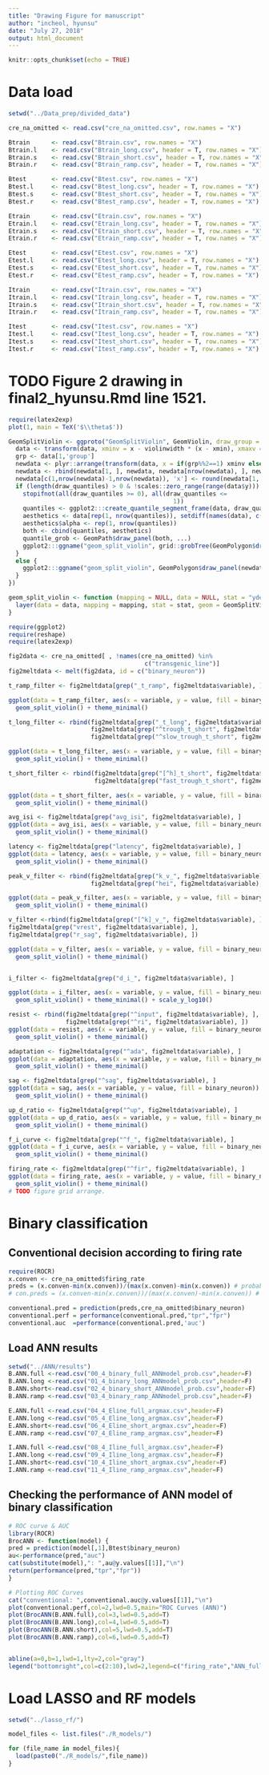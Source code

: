 ```yaml
---
title: "Drawing Figure for manuscript"
author: "incheol, hyunsu"
date: "July 27, 2018"
output: html_document
---
```


```r
knitr::opts_chunk$set(echo = TRUE)
```

# Data load
```r
setwd("../Data_prep/divided_data")

cre_na_omitted <- read.csv("cre_na_omitted.csv", row.names = "X")

Btrain		<- read.csv("Btrain.csv", row.names = "X")
Btrain.l	<- read.csv("Btrain_long.csv", header = T, row.names = "X")
Btrain.s	<- read.csv("Btrain_short.csv", header = T, row.names = "X")
Btrain.r	<- read.csv("Btrain_ramp.csv", header = T, row.names = "X")

Btest		<- read.csv("Btest.csv", row.names = "X")
Btest.l		<- read.csv("Btest_long.csv", header = T, row.names = "X")
Btest.s		<- read.csv("Btest_short.csv", header = T, row.names = "X")
Btest.r		<- read.csv("Btest_ramp.csv", header = T, row.names = "X")

Etrain		<- read.csv("Etrain.csv", row.names = "X")
Etrain.l	<- read.csv("Etrain_long.csv", header = T, row.names = "X")
Etrain.s	<- read.csv("Etrain_short.csv", header = T, row.names = "X")
Etrain.r	<- read.csv("Etrain_ramp.csv", header = T, row.names = "X")

Etest		<- read.csv("Etest.csv", row.names = "X")
Etest.l		<- read.csv("Etest_long.csv", header = T, row.names = "X")
Etest.s		<- read.csv("Etest_short.csv", header = T, row.names = "X")
Etest.r		<- read.csv("Etest_ramp.csv", header = T, row.names = "X")

Itrain		<- read.csv("Itrain.csv", row.names = "X")
Itrain.l	<- read.csv("Itrain_long.csv", header = T, row.names = "X")
Itrain.s	<- read.csv("Itrain_short.csv", header = T, row.names = "X")
Itrain.r	<- read.csv("Itrain_ramp.csv", header = T, row.names = "X")

Itest		<- read.csv("Itest.csv", row.names = "X")
Itest.l		<- read.csv("Itest_long.csv", header = T, row.names = "X")
Itest.s		<- read.csv("Itest_short.csv", header = T, row.names = "X")
Itest.r		<- read.csv("Itest_ramp.csv", header = T, row.names = "X")
```

# TODO Figure 2 drawing in final2_hyunsu.Rmd line 1521. 

```r
require(latex2exp)
plot(1, main = TeX('$\\theta$'))
```

```r
GeomSplitViolin <- ggproto("GeomSplitViolin", GeomViolin, draw_group = function(self, data, ..., draw_quantiles = NULL){
  data <- transform(data, xminv = x - violinwidth * (x - xmin), xmaxv = x + violinwidth * (xmax - x))
  grp <- data[1,'group']
  newdata <- plyr::arrange(transform(data, x = if(grp%%2==1) xminv else xmaxv), if(grp%%2==1) y else -y)
  newdata <- rbind(newdata[1, ], newdata, newdata[nrow(newdata), ], newdata[1, ])
  newdata[c(1,nrow(newdata)-1,nrow(newdata)), 'x'] <- round(newdata[1, 'x']) 
  if (length(draw_quantiles) > 0 & !scales::zero_range(range(data$y))) {
    stopifnot(all(draw_quantiles >= 0), all(draw_quantiles <= 
                                              1))
    quantiles <- ggplot2:::create_quantile_segment_frame(data, draw_quantiles)
    aesthetics <- data[rep(1, nrow(quantiles)), setdiff(names(data), c("x", "y")), drop = FALSE]
    aesthetics$alpha <- rep(1, nrow(quantiles))
    both <- cbind(quantiles, aesthetics)
    quantile_grob <- GeomPath$draw_panel(both, ...)
    ggplot2:::ggname("geom_split_violin", grid::grobTree(GeomPolygon$draw_panel(newdata, ...), quantile_grob))
  }
  else {
    ggplot2:::ggname("geom_split_violin", GeomPolygon$draw_panel(newdata, ...))
  }
})

geom_split_violin <- function (mapping = NULL, data = NULL, stat = "ydensity", position = "identity", ..., draw_quantiles = NULL, trim = TRUE, scale = "area", na.rm = FALSE, show.legend = NA, inherit.aes = TRUE) {
  layer(data = data, mapping = mapping, stat = stat, geom = GeomSplitViolin, position = position, show.legend = show.legend, inherit.aes = inherit.aes, params = list(trim = trim, scale = scale, draw_quantiles = draw_quantiles, na.rm = na.rm, ...))
}
```
```r
require(ggplot2)
require(reshape)
require(latex2exp)

fig2data <- cre_na_omitted[ , !names(cre_na_omitted) %in% 
                                      c("transgenic_line")]
fig2meltdata <- melt(fig2data, id = c("binary_neuron"))

t_ramp_filter <- fig2meltdata[grep("_t_ramp", fig2meltdata$variable), ]

ggplot(data = t_ramp_filter, aes(x = variable, y = value, fill = binary_neuron)) + 
  geom_split_violin() + theme_minimal()

t_long_filter <- rbind(fig2meltdata[grep("_t_long", fig2meltdata$variable), ],
                       fig2meltdata[grep("^trough_t_short", fig2meltdata$variable), ], 
                       fig2meltdata[grep("^slow_trough_t_short", fig2meltdata$variable), ])

ggplot(data = t_long_filter, aes(x = variable, y = value, fill = binary_neuron)) + 
  geom_split_violin() + theme_minimal()

t_short_filter <- rbind(fig2meltdata[grep("[^h]_t_short", fig2meltdata$variable), ], 
                        fig2meltdata[grep("fast_trough_t_short", fig2meltdata$variable), ])

ggplot(data = t_short_filter, aes(x = variable, y = value, fill = binary_neuron)) + 
  geom_split_violin() + theme_minimal()

avg_isi <- fig2meltdata[grep("avg_isi", fig2meltdata$variable), ]
ggplot(data = avg_isi, aes(x = variable, y = value, fill = binary_neuron)) + 
  geom_split_violin() + theme_minimal()

latency <- fig2meltdata[grep("latency", fig2meltdata$variable), ]
ggplot(data = latency, aes(x = variable, y = value, fill = binary_neuron)) + 
  geom_split_violin() + theme_minimal()

peak_v_filter <- rbind(fig2meltdata[grep("k_v_", fig2meltdata$variable), ],
                       fig2meltdata[grep("hei", fig2meltdata$variable), ])

ggplot(data = peak_v_filter, aes(x = variable, y = value, fill = binary_neuron)) + 
  geom_split_violin() + theme_minimal()

v_filter <-rbind(fig2meltdata[grep("[^k]_v_", fig2meltdata$variable), ],
fig2meltdata[grep("vrest", fig2meltdata$variable), ],
fig2meltdata[grep("r_sag", fig2meltdata$variable), ])

ggplot(data = v_filter, aes(x = variable, y = value, fill = binary_neuron)) + 
  geom_split_violin() + theme_minimal()


i_filter <- fig2meltdata[grep("d_i_", fig2meltdata$variable), ]

ggplot(data = i_filter, aes(x = variable, y = value, fill = binary_neuron)) + 
  geom_split_violin() + theme_minimal() + scale_y_log10()

resist <- rbind(fig2meltdata[grep("^input", fig2meltdata$variable), ],
                fig2meltdata[grep("^ri", fig2meltdata$variable), ])
ggplot(data = resist, aes(x = variable, y = value, fill = binary_neuron)) + 
  geom_split_violin() + theme_minimal()

adaptation <- fig2meltdata[grep("^ada", fig2meltdata$variable), ]
ggplot(data = adaptation, aes(x = variable, y = value, fill = binary_neuron)) + 
  geom_split_violin() + theme_minimal()

sag <- fig2meltdata[grep("^sag", fig2meltdata$variable), ]
ggplot(data = sag, aes(x = variable, y = value, fill = binary_neuron)) + 
  geom_split_violin() + theme_minimal()

up_d_ratio <- fig2meltdata[grep("^up", fig2meltdata$variable), ]
ggplot(data = up_d_ratio, aes(x = variable, y = value, fill = binary_neuron)) + 
  geom_split_violin() + theme_minimal()

f_i_curve <- fig2meltdata[grep("^f_", fig2meltdata$variable), ]
ggplot(data = f_i_curve, aes(x = variable, y = value, fill = binary_neuron)) + 
  geom_split_violin() + theme_minimal()

firing_rate <- fig2meltdata[grep("^fir", fig2meltdata$variable), ]
ggplot(data = firing_rate, aes(x = variable, y = value, fill = binary_neuron)) + 
  geom_split_violin() + theme_minimal()
# TODO figure grid arrange. 

```

# Binary classification

## Conventional decision according to firing rate
```r
require(ROCR)
x.conven <- cre_na_omitted$firing_rate
preds = (x.conven-min(x.conven))/(max(x.conven)-min(x.conven)) # probability로 conversion
# con.preds = (x.conven-min(x.conven))/(max(x.conven)-min(x.conven)) # probability로 conversion

conventional.pred = prediction(preds,cre_na_omitted$binary_neuron)
conventional.perf = performance(conventional.pred,"tpr","fpr")
conventional.auc  =performance(conventional.pred,'auc')
```

## Load ANN results
```r
setwd("../ANN/results")
B.ANN.full <-read.csv("00_4_binary_full_ANNmodel_prob.csv",header=F) 
B.ANN.long <-read.csv("01_4_binary_long_ANNmodel_prob.csv",header=F)
B.ANN.short<-read.csv("02_4_binary_short_ANNmodel_prob.csv",header=F)
B.ANN.ramp <-read.csv("03_4_binary_ramp_ANNmodel_prob.csv",header=F)

E.ANN.full <-read.csv("04_4_Eline_full_argmax.csv",header=F) 
E.ANN.long <-read.csv("05_4_Eline_long_argmax.csv",header=F)
E.ANN.short<-read.csv("06_4_Eline_short_argmax.csv",header=F)
E.ANN.ramp <-read.csv("07_4_Eline_ramp_argmax.csv",header=F)

I.ANN.full <-read.csv("08_4_Iline_full_argmax.csv",header=F) 
I.ANN.long <-read.csv("09_4_Iline_long_argmax.csv",header=F)
I.ANN.short<-read.csv("10_4_Iline_short_argmax.csv",header=F)
I.ANN.ramp <-read.csv("11_4_Iline_ramp_argmax.csv",header=F)
```
## Checking the performance of ANN model of binary classification
```r
# ROC curve & AUC
library(ROCR)
BrocANN <- function(model) {
pred = prediction(model[,1],Btest$binary_neuron)
au<-performance(pred,"auc")
cat(substitute(model),": ",au@y.values[[1]],"\n")
return(performance(pred,"tpr","fpr"))
}

# Plotting ROC Curves
cat("conventional: ",conventional.auc@y.values[[1]],"\n")
plot(conventional.perf,col=2,lwd=0.5,main="ROC Curves (ANN)")
plot(BrocANN(B.ANN.full),col=3,lwd=0.5,add=T)
plot(BrocANN(B.ANN.long),col=4,lwd=0.5,add=T)
plot(BrocANN(B.ANN.short),col=5,lwd=0.5,add=T)
plot(BrocANN(B.ANN.ramp),col=6,lwd=0.5,add=T)


abline(a=0,b=1,lwd=1,lty=2,col="gray")
legend("bottomright",col=c(2:10),lwd=2,legend=c("firing_rate","ANN_full","ANN_long","ANN_short","ANN_ramp"),bty='n') 
```


# Load LASSO and RF models
```r
setwd("../lasso_rf/")

model_files <- list.files("./R_models/")

for (file_name in model_files){
  load(paste0("./R_models/",file_name))
} 
```





